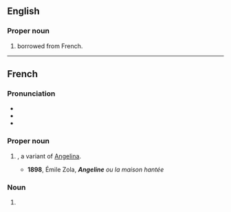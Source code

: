 {{also|angeline}}
==English==

===Proper noun===
{{en-proper noun}}

# {{given name|en|female|from=Ancient Greek}} borrowed from French.

----

==French==

===Pronunciation===
* {{fr-IPA}}
* {{audio|fr|Fr-Paris--Angeline.ogg|Audio (Paris)}}
* {{audio|fr|Fr-Angeline.ogg|Audio}}

===Proper noun===
{{fr-proper noun|f}}

# {{given name|fr|female}}, a variant of [[Angelina]].
#* '''1898''', Émile Zola, '''''Angeline''' ou la maison hantée''

===Noun===
{{fr-noun|f}}

# {{feminine singular of|fr|Angelin}}